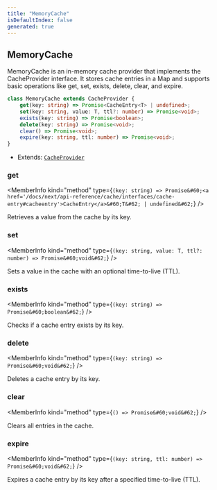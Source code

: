 ```yaml
---
title: "MemoryCache"
isDefaultIndex: false
generated: true
---
```



<!-- This file was generated from the CommandKit source. Do not modify. Instead, re-run the "docgen" script -->


## MemoryCache

<GenerationInfo sourceFile="packages/cache/src/memory-cache.ts" sourceLine="7" packageName="@commandkit/cache" />

MemoryCache is an in-memory cache provider that implements the CacheProvider interface.
It stores cache entries in a Map and supports basic operations like get, set, exists, delete, clear, and expire.

```ts title="Signature"
class MemoryCache extends CacheProvider {
    get(key: string) => Promise<CacheEntry<T> | undefined>;
    set(key: string, value: T, ttl?: number) => Promise<void>;
    exists(key: string) => Promise<boolean>;
    delete(key: string) => Promise<void>;
    clear() => Promise<void>;
    expire(key: string, ttl: number) => Promise<void>;
}
```
* Extends: <code><a href='/docs/next/api-reference/cache/classes/cache-provider#cacheprovider'>CacheProvider</a></code>



<div className="members-wrapper">

### get

<MemberInfo kind="method" type={`(key: string) => Promise&#60;<a href='/docs/next/api-reference/cache/interfaces/cache-entry#cacheentry'>CacheEntry</a>&#60;T&#62; | undefined&#62;`}   />

Retrieves a value from the cache by its key.
### set

<MemberInfo kind="method" type={`(key: string, value: T, ttl?: number) => Promise&#60;void&#62;`}   />

Sets a value in the cache with an optional time-to-live (TTL).
### exists

<MemberInfo kind="method" type={`(key: string) => Promise&#60;boolean&#62;`}   />

Checks if a cache entry exists by its key.
### delete

<MemberInfo kind="method" type={`(key: string) => Promise&#60;void&#62;`}   />

Deletes a cache entry by its key.
### clear

<MemberInfo kind="method" type={`() => Promise&#60;void&#62;`}   />

Clears all entries in the cache.
### expire

<MemberInfo kind="method" type={`(key: string, ttl: number) => Promise&#60;void&#62;`}   />

Expires a cache entry by its key after a specified time-to-live (TTL).


</div>
